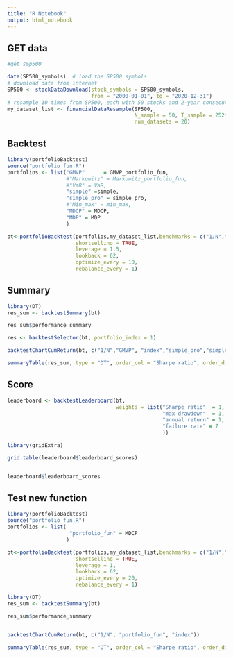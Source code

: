 ---
title: "R Notebook"
output: html_notebook
---

## GET data

```{r}
#get s&p500

data(SP500_symbols)  # load the SP500 symbols
# download data from internet
SP500 <- stockDataDownload(stock_symbols = SP500_symbols, 
                           from = "2000-01-01", to = "2020-12-31")
# resample 10 times from SP500, each with 50 stocks and 2-year consecutive data 
my_dataset_list <- financialDataResample(SP500, 
                                         N_sample = 50, T_sample = 252*2, 
                                         num_datasets = 20)
```

## Backtest

```{r}
library(portfolioBacktest)
source("portfolio fun.R")
portfolios <- list("GMVP"      = GMVP_portfolio_fun,
                   #"Markowitz" = Markowitz_portfolio_fun,
                   #"VaR" = VaR,
                   "simple" =simple,
                   "simple_pro" = simple_pro,
                   #"Min_max" = min_max,
                   "MDCP" = MDCP,
                   "MDP" = MDP
                   )

bt<-portfolioBacktest(portfolios,my_dataset_list,benchmarks = c("1/N","index"),
                      shortselling = TRUE,
                      leverage = 1.5,
                      lookback = 62,
                      optimize_every = 10,
                      rebalance_every = 1)
```


## Summary 

```{r}
library(DT)
res_sum <- backtestSummary(bt)

res_sum$performance_summary

res <- backtestSelector(bt, portfolio_index = 1)

backtestChartCumReturn(bt, c("1/N","GMVP", "index","simple_pro","simple","MDCP","MDP"))

summaryTable(res_sum, type = "DT", order_col = "Sharpe ratio", order_dir = "desc")


```


## Score

```{r}
leaderboard <- backtestLeaderboard(bt, 
                                   weights = list("Sharpe ratio"  = 1, 
                                                  "max drawdown"  = 1, 
                                                  "annual return" = 1,
                                                  "failure rate" = 7
                                                  ))

library(gridExtra)

grid.table(leaderboard$leaderboard_scores)


leaderboard$leaderboard_scores
```

## Test new function

```{r}
library(portfolioBacktest)
source("portfolio fun.R")
portfolios <- list(
                    "portfolio_fun" = MDCP
                   )

bt<-portfolioBacktest(portfolios,my_dataset_list,benchmarks = c("1/N","index"),
                      shortselling = TRUE,
                      leverage = 1,
                      lookback = 62,
                      optimize_every = 20,
                      rebalance_every = 1)
```

```{r}
library(DT)
res_sum <- backtestSummary(bt)

res_sum$performance_summary


backtestChartCumReturn(bt, c("1/N", "portfolio_fun", "index"))

summaryTable(res_sum, type = "DT", order_col = "Sharpe ratio", order_dir = "desc")

```